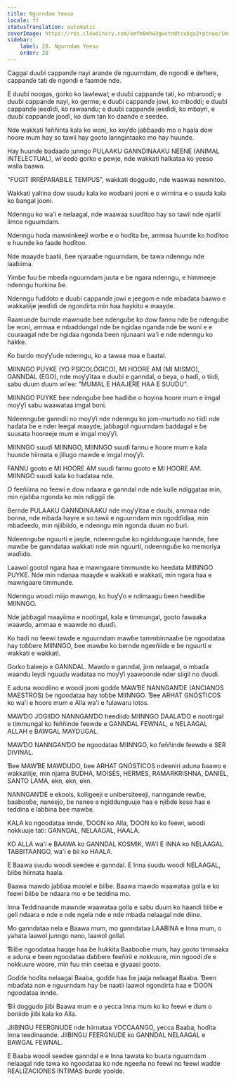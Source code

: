 ```yaml
---
title: Ngurndam Yeeso
locale: ff
statusTranslation: automatic
coverImage: https://res.cloudinary.com/xmfm6mhw3gwctndtcubgx2rptnae/image/upload/v1740337243/small_cover_educacion_fundamental_a051170f1c.webp
sidebar:
    label: 28. Ngurndam Yeeso
    order: 28
---
```

Caggal duuɓi cappanɗe nayi arande ɗe nguurndam, ɗe ngondi e deftere, cappanɗe tati ɗe ngondi e faamde nde.

E duuɓi noogas, gorko ko lawlewal; e duuɓi cappanɗe tati, ko mbaroodi; e duuɓi cappanɗe nayi, ko germe; e duuɓi cappanɗe jowi, ko mboddi; e duuɓi cappanɗe jeeɗiɗi, ko rawaandu; e duuɓi cappanɗe jeeɗidi, ko mbayri, e duuɓi cappanɗe jooɗi, ko ɗum tan ko daande e seedee.

Nde wakkati feññinta kala ko woni, ko koƴɗo jaɓɓaaɗo mo o haala dow hoore mum hay so tawii hay gooto lanngintaako mo hay huunde.

Hay huunde baɗaaɗo junngo PULAAKU GANNDINAAKU NEENE (ANIMAL INTELECTUAL), wi'eeɗo gorko e pewje, nde wakkati halkataa ko yeeso walla ɓaawo.

"FUGIT IRRÉPARABILE TEMPUS", wakkati doggudo, nde waawaa newnitoo.

Wakkati yaltina dow suudu kala ko woɗaani jooni e o wirnina e o suuɗa kala ko ɓangal jooni.

Ndenngu ko wa'i e nelaagal, nde waawaa suuɗitoo hay so tawii nde njarlii limce nguurndam.

Ndenngu hoɗa mawninkeeji worɓe e o hoɗita ɓe, ammaa huunde ko hoɗitoo e huunde ko faade hoɗitoo.

Nde maayde ɓaatii, ɓee njaraaɓe nguurndam, ɓe tawa ndenngu nde laaɓiima.

Yimɓe fuu ɓe mbeɗa nguurndam juuta e ɓe ngara ndenngu, e himmeeje ndenngu hurkina ɓe.

Ndenngu fuɗɗoto e duuɓi cappanɗe jowi e jeegom e nde mbaɗata ɓaawo e wakkatiije jeeɗiɗi ɗe ngondirta min haa haykito e maayde.

Raamunde ɓurnde mawnude ɓee nɗenguɓe ko dow fannu nde ɓe nɗenguɓe ɓe woni, ammaa e mbaddungal nde ɓe ngiɗaa nganda nde ɓe woni e e cuuraagal nde ɓe ngiɗaa ngonda ɓeen njunaani wa'i e nde ndenngu ko hakke.

Ko ɓurɗo moƴƴude ndenngu, ko a tawaa maa e ɓaatal.

MIINNGO PUYKE (YO PSICOLÓGICO), MI HOORE AM (MI MISMO), GANNDAL (EGO), nde moƴƴitaa e duuɓi e ganndal, o ɓeya, o haɗi, o tiiɗi, sabu ɗuum ɗuum wi'ee: "MUMAL E HAAJERE HAA E SUUDU".

MIINNGO PUYKE ɓee nɗenguɓe ɓee haɗiiɓe o hoyina hoore mum e imgal moƴƴi sabu waawataa imgal boni.

Ndeennguɓe ganndii no moƴƴi nde ndenngu ko jom-murtuɗo no tiiɗi nde haɗata ɓe e nder leegal maayde, jaɓɓagol nguurndam ɓaddagal e ɓe suusata hooreeje mum e imgal moƴƴi.

MIINNGO suuɗi MIINNGO, MIINNGO suuɗi fannu e hoore mum e kala huunde hiirnata e jillugo mawɗe e imgal moƴƴi.

FANNU gooto e MI HOORE AM suuɗi fannu gooto e MI HOORE AM. MIINNGO suuɗi kala ko haɗataa nde.

O feeñiima no feewi e dow ndaara e ganndal nde nde kulle ndiggataa min, min njaɓɓa ngonda ko min ndiggii ɗe.

Bernde PULAAKU GANNDINAAKU nde moƴƴitaa e duuɓi, ammaa nde bonna, nde mbaɗa hayre e so tawii e nguurndam min ngoɗɗiɗaa, min mbaɗeeɗo, min njiiɓiiɗo, e ndenngu min ngonda ɗuum no ɓuri.

Ndeennguɓe nguurti e jaŋde, ndeennguɓe ko ngiddunguuje hannde, ɓee mawɓe ɓe ganndataa wakkati nde min nguurti, ndeennguɓe ko memoriya waɗiida.

Laawol gootol ngara haa e mawngaare timmunde ko heedata MIINNGO PUYKE. Nde min ndanaa maayde e wakkati e wakkati, min ngara haa e mawngaare timmunde.

Ndenngu woodi miijo mawngo, ko huƴƴo e ndimaagu ɓeen heediiɓe MIINNGO.

Nde jaɓɓagal maayiima e nootirgal, kala e timmungal, gooto fawaaka waawɗo, ammaa e waawɗe no ɗuuɗi.

Ko haɗi no feewi tawde e nguurndam mawɓe tammbinnaaɓe ɓe ngoodataa hay toɓɓere MIINNGO, ɓee mawɓe ko bernde ngeeñiiɗe e ɓe nguurti e wakkati e wakkati.

Gorko ɓaleejo e GANNDAL. Mawɗo e ganndal, jom nelaagal, o mbaɗa waandu leydi nguuɗu waɗataa no moƴƴi yaawoonde nder siigil no ɗuuɗi.

E aduna woodiino e woodi jooni goɗɗe MAWƁE NANNGANƊE (ANCIANOS MAESTROS) ɓe ngoodataa hay toɓɓe MIINNGO. Ɓee ARHAT GNÓSTICOS ko wa'i e hoore mum e Alla wa'i e fulawaru lotos.

MAWƊO JOGIIDO NANNGANƊO heediiɗo MIINNGO DAALAƊO e nootirgal e timmungal ko feññinde feewde e GANNDAL FEWNAL, e NELAAGAL ALLAH e BAWGAL MAYDUGAL.

MAWƊO NANNGANƊO ɓe ngoodataa MIINNGO, ko feññinde feewde e SER DIVINAL.

Ɓee MAWƁE MAWDUDO, ɓee ARHAT GNÓSTICOS ndeeniri aduna ɓaawo e wakkatiije, min njama BUDHA, MOISÉS, HERMES, RAMARKRISHNA, DANIEL, SANTO LAMA, ekn, ekn, ekn.

NANNGANƊE e ekools, kolligeeji e unibersiteeeji, nannganɗe rewɓe, baabooɓe, naneejo, ɓe nanee e ngiddunguuje haa e njiɓɗe kese haa e teddina e laɓɓina ɓee mawɓe.

KALA ko ngoodataa innde, ƊOON ko Alla, ƊOON ko ko feewi, woodi nokkuuje tati: GANNDAL, NELAAGAL, HAALA.

KO ALLA wa'i e BAAWA ko GANNDAL KOSMIK, WA'I E INNA ko NELAAGAL TABBITAANGO, wa'i e ɓii ko HAALA.

E Baawa suudu woodi seedee e ganndal. E Inna suudu woodi NELAAGAL, ɓiiɓe hiirnata haala.

Baawa mawɗo jaɓɓaa moolel e ɓiiɓe. Baawa mawɗo waawataa golla e ko feewi ɓiiɓe ɓe ndaara mo e ɓe teddina mo.

Inna Teddinaande mawnde waawataa golla e sabu ɗuum ko haandi ɓiiɓe e geli ndaara e nde e nde ngela nde e nde mbaɗa nelaagal nde diine.

Mo ganndataa nela e Baawa mum, mo ganndataa LAABINA e Inna mum, o yahata laawol junngo nano, laawol gollal.

Ɓiiɓe ngoodataa haqqe haa ɓe hukkita Baabooɓe mum, hay gooto timmaaka e aduna e ɓeen ngoodataa ɗaɓɓere feeñirii e nokkuure, min ngoodi ɗe e nokkuure woore, min fuu min ceetaa e giyaasi gooto.

Goɗɗe hoɗita nelaagal Baaba, goɗɗe haa ɓe jaaja nelaagal Baaba. Ɓeen mbaɗata non e nguurndam hay ɓe naatii laawol ngondirta haa e ƊOON ngoodataa innde.

Ɓii dogguɗo jiiɓi Baawa mum e o yecca Inna mum ko ko feewi e ɗum o boniiɗo jiiɓi kala ko Alla.

JIIBINGU FEERGNUDE nde hiirnataa YOCCAANGO, yecca Baaba, hoɗita Inna teedinaande. JIIBINGU FEERGNUDE ko GANNDAL NELAAGAL e BAWGAL FEWNAL.

E Baaba woodi seedee ganndal e e Inna tawata ko buuta nguurndam nelaagal nde tawa ko ngoodataa ko nde ngeeña no feewi no feewi waɗde REALIZACIONES INTIMAS ɓurɗe yoolde.

